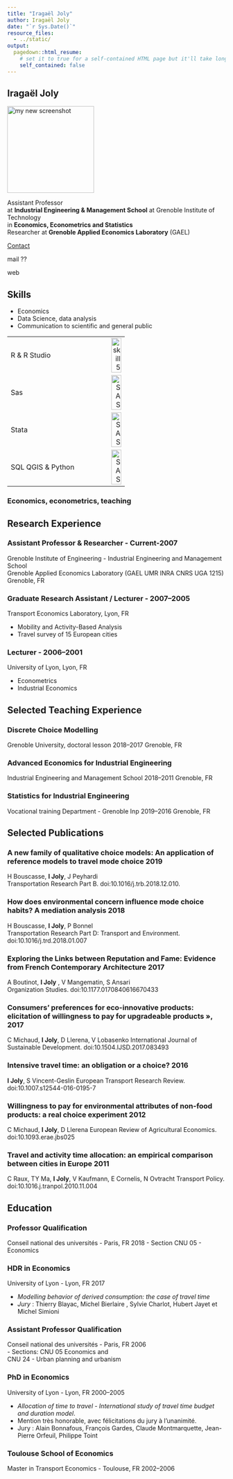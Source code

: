 ```yaml
---
title: "Iragaël Joly"
author: Iragaël Joly
date: "`r Sys.Date()`"
resource_files:
  - ../static/
output:
  pagedown::html_resume:
    # set it to true for a self-contained HTML page but it'll take longer to render
    self_contained: false
---
```



##  Iragaël Joly


<img alt = 'my new screenshot' width='200' src='/Resume/Resume_files/header_ECUREUIL_8563bfcd1b052ba889107feeaee32b8e.jpg' />



Assistant Professor  
at **Industrial Engineering & Management School** at Grenoble Institute of Technology  
in **Economics, Econometrics and Statistics**  
Researcher at **Grenoble Applied Economics Laboratory** (GAEL)

[Contact](/content/Contact)

mail ??

web



Skills {#skills}
--------------------------------------------------------------------------------

- Economics
- Data Science, data analysis
- Communication to scientific and general public



|          |              |
|:----------------------|--------------:|
|R & R Studio        |  ![skill5](/Resume/Resume_files/skill5.png){width=50%}  |
|Sas                 |  ![SAS](/Resume/Resume_files/skill4.png){width=50%}   |
|Stata               | ![SAS](/Resume/Resume_files/skill3.png){width=50%}  |
|SQL QGIS & Python   | ![SAS](/Resume/Resume_files/skill3.png){width=50%}  |



### Economics, econometrics, teaching


<!--::: POSITION   -->
Research Experience {data-icon=flask}
--------------------------------------------------------------------------------

### Assistant Professor & Researcher   -   Current-2007

Grenoble Institute of Engineering - Industrial Engineering and Management School  
Grenoble Applied Economics Laboratory (GAEL UMR INRA CNRS UGA 1215)
Grenoble, FR


### Graduate Research Assistant / Lecturer  -  2007--2005

Transport Economics Laboratory,   Lyon, FR

- Mobility and Activity-Based Analysis
- Travel survey of 15 European cities

### Lecturer  -  2006--2001
University of Lyon,  Lyon, FR

- Econometrics
- Industrial Economics

<!--::: TEACHING   -->
Selected Teaching Experience {data-icon=chalkboard-teacher}
--------------------------------------------------------------------------------

### Discrete Choice Modelling

Grenoble University, doctoral lesson
2018--2017   Grenoble, FR

### Advanced Economics for Industrial Engineering

Industrial Engineering and Management School
2018--2011   Grenoble, FR

### Statistics for Industrial Engineering

Vocational training Department - Grenoble Inp
2019--2016    Grenoble, FR




<!--::: PUBLICATIONS   -->

Selected Publications {data-icon=file}
--------------------------------------------------------------------------------

### A new family of qualitative choice models: An application of reference models to travel mode choice **2019**
H Bouscasse, **I Joly**, J Peyhardi  
Transportation Research Part B. doi:10.1016/j.trb.2018.12.010.

### How does environmental concern influence mode choice habits? A mediation analysis  **2018**
H Bouscasse, **I Joly**, P Bonnel  
Transportation Research Part D: Transport and Environment. doi:10.1016/j.trd.2018.01.007

### Exploring the Links between Reputation and Fame: Evidence from French Contemporary Architecture  **2017**
A Boutinot, **I Joly** , V Mangematin, S Ansari  
Organization Studies.  doi:10.1177.0170840616670433

### Consumers' preferences for eco-innovative products: elicitation of willingness to pay for upgradeable products », **2017**
C Michaud, **I Joly**, D Llerena, V Lobasenko
International Journal of Sustainable Development.  doi:10.1504.IJSD.2017.083493

### Intensive travel time: an obligation or a choice?   **2016**
**I Joly**, S Vincent-Geslin
European Transport Research Review. doi:10.1007.s12544-016-0195-7

### Willingness to pay for environmental attributes of non-food products: a real choice experiment  **2012**

C Michaud, **I Joly**, D Llerena
European Review of Agricultural Economics.  doi:10.1093.erae.jbs025

### Travel and activity time allocation: an empirical comparison between cities in Europe  **2011**

C Raux, TY Ma, **I Joly**, V Kaufmann, E Cornelis, N Ovtracht
Transport Policy.   doi:10.1016.j.tranpol.2010.11.004


<!--::: EDUCATION   -->
Education {data-icon=graduation-cap data-concise=true}
--------------------------------------------------------------------------------

### Professor Qualification

Conseil national des universités  -  Paris, FR
2018
   - Section CNU 05 - Economics

### HDR in Economics

University of Lyon  -  Lyon, FR
2017

- *Modelling behavior of derived consumption: the case of travel time*  
- *Jury* : Thierry Blayac, Michel Bierlaire , Sylvie Charlot, Hubert Jayet et Michel Simioni

### Assistant Professor Qualification

Conseil national des universités  -  Paris, FR
2006  
   - Sections: CNU 05 Economics and   
 CNU 24 - Urban planning and urbanism


### PhD in Economics

University of Lyon  -  Lyon, FR
2000--2005

- *Allocation of time to travel - International study of travel time budget and duration model*. 
- Mention très honorable, avec félicitations du jury à l'unanimité.
- Jury : Alain Bonnafous, François Gardes, Claude Montmarquette, Jean-Pierre Orfeuil, Philippe Toint

### Toulouse School of Economics

Master in Transport Economics  -  Toulouse, FR
2002--2006



